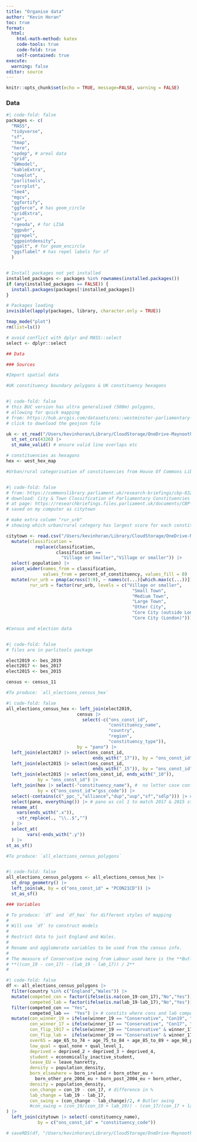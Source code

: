 ```yaml
---
title: "Organise data"
author: "Kevin Horan"
toc: true
format:
  html:
    html-math-method: katex
    code-tools: true
    code-fold: true
    self-contained: true
execute:
  warning: false
editor: source
---
```


```r
knitr::opts_chunk$set(echo = TRUE, message=FALSE, warning = FALSE)
```


### Data

```r
#| code-fold: false
packages <- c(
  "MASS",
  "tidyverse",
  "sf",
  "tmap",
  "here",
  "spdep", # areal data
  "grid",
  "GWmodel",
  "kableExtra",
  "cowplot",
  "parlitools",
  "corrplot",
  "lme4",
  "mgcv",
  "ggfortify",
  "ggforce", # has geom_circle
  "gridExtra",
  "car",
  "rgeoda", # for LISA
  "ggpubr",
  "ggrepel",
  "ggpointdensity",
  "ggalt", # for geom_encircle
  "ggsflabel" # has repel labels for sf
  )


# Install packages not yet installed
installed_packages <- packages %in% rownames(installed.packages())
if (any(installed_packages == FALSE)) {
  install.packages(packages[!installed_packages])
}

# Packages loading
invisible(lapply(packages, library, character.only = TRUE))

tmap_mode("plot")
rm(list=ls())
```

```r

# avoid conflict with dplyr and MASS::select
select <- dplyr::select

```

```r
## Data

### Sources

#Import spatial data

#UK constituency boundary polygons & UK constituency hexagons


#| code-fold: false
# this BUC version has ultra generalised (500m) polygons,
# allowing for quick mapping
# from: https://hub.arcgis.com/datasets/ons::westminster-parliamentary-constituencies-december-2021-uk-buc/explore?location=55.215744%2C-3.315966%2C6.71
# click to download the geojson file

uk <- st_read("/Users/kevinhoran/Library/CloudStorage/OneDrive-MaynoothUniversity/swing_project/data/Westminster_Parliamentary_Constituencies_(December_2021)_UK_BUC.geojson",quiet = TRUE) |> 
  st_set_crs(4326) |> 
  st_make_valid() # ensure valid line overlaps etc

# constituencies as hexagons
hex <- west_hex_map

```

```r
#Urban/rural categorisation of constituencies from House Of Commons Library


#| code-fold: false
# from: https://commonslibrary.parliament.uk/research-briefings/cbp-8322/
# download: City & Town Classification of Parliamentary Constituencies - CSV data
# at page: https://researchbriefings.files.parliament.uk/documents/CBP-8322/pcon-classification-csv.csv
# saved on my computer as citytown

# make extra column "rur_urb"
# showing which urban/rural category has largest score for each constituency

citytown <- read.csv("/Users/kevinhoran/Library/CloudStorage/OneDrive-MaynoothUniversity/swing_project/data/citytown.csv") |>
  mutate(classification = 
           replace(classification, 
                   classification == 
                     "Village or Smaller","Village or smaller")) |>
  select(-population) |>
  pivot_wider(names_from = classification,
              values_from = percent_of_constituency, values_fill = 0) |>
  mutate(rur_urb = pmap(across(3:9), ~ names(c(...)[which.max(c(...))])),
         rur_urb = factor(rur_urb, levels = c("Village or smaller",
                                                "Small Town",
                                                "Medium Town",
                                                "Large Town",
                                                "Other City",
                                                "Core City (outside London)",
                                                "Core City (London)")))
```

```r
#Census and election data


#| code-fold: false
# files are in parlitools package

elect2019 <- bes_2019
elect2017 <- bes_2017
elect2015 <- bes_2015

census <- census_11
```

```r
#To produce: `all_elections_census_hex`

#| code-fold: false
all_elections_census_hex <- left_join(elect2019,
                           census |> 
                             select(-c("ons_const_id", 
                                       "constituency_name", 
                                       "country", 
                                       "region", 
                                       "constituency_type")), 
                           by = "pano") |>
  left_join(elect2017 |> select(ons_const_id, 
                                 ends_with("_17")), by = "ons_const_id") |> 
  left_join(elect2015 |> select(ons_const_id, 
                                 ends_with("_15")), by = "ons_const_id") |> 
  left_join(elect2015 |> select(ons_const_id, ends_with("_10")), 
            by = "ons_const_id") |> 
  left_join(hex |> select(-"constituency_name"), #  no letter case confusion
            by = c("ons_const_id"="gss_code")) |>
  select(-contains(c("_ppc_","alliance","dup","uup","sf","sdlp"))) |> # # NI 
  select(pano, everything()) |> # pano as col 1 to match 2017 & 2015 structures
  rename_at(
    vars(ends_with(".x")),
    ~str_replace(., "\\..$","")
  ) |> 
  select_at(
        vars(-ends_with(".y"))
  ) |> 
st_as_sf()

```

```r
#To produce: `all_elections_census_polygons`


#| code-fold: false
all_elections_census_polygons <- all_elections_census_hex |> 
  st_drop_geometry() |> 
  left_join(uk, by = c("ons_const_id" = "PCON21CD")) |> 
  st_as_sf()

```

```r
### Variables

# To produce: `df` and `df_hex` for different styles of mapping
# 
# Will use `df` to construct models
# 
# Restrict data to just England and Wales.
# 
# Rename and agglomerate variables to be used from the census info.
# 
# The measure of Conservative swing from Labour used here is the **Butler swing**, calculated as\
# **((con_19 - con_17) - (lab_19 - lab_17)) / 2**
# 

#| code-fold: false
df <- all_elections_census_polygons |> 
  filter(country %in% c("England","Wales")) |> 
  mutate(competed_con = factor(ifelse(is.na(con_19-con_17),"No","Yes")),
         competed_lab = factor(ifelse(is.na(lab_19-lab_17),"No","Yes"))) |> 
  filter(competed_con == "Yes",
         competed_lab ==  "Yes") |> # constits where cons and lab competed in 19 and 17
  mutate(con_winner_19 = ifelse(winner_19 == "Conservative", "Con19", "NotCon19"),
         con_winner_17 = ifelse(winner_17 == "Conservative", "Con17", "NotCon17"),
         con_flip_1917 = ifelse(winner_19 == "Conservative" & winner_17 != "Conservative", "ConFlip", "NoConFlip"),
         con_flip_lab =  ifelse(winner_19 == "Conservative" & winner_17 == "Labour", "ConLabFlip", "NoConLabFlip"),
         over65 = age_65_to_74 + age_75_to_84 + age_85_to_89 + age_90_plus,
         low_qual = qual_none + qual_level_1,
         deprived = deprived_2 + deprived_3 + deprived_4,
         student = economically_inactive_student,
         leave_EU = leave_hanretty,
         density = population_density,
         born_elsewhere = born_ireland + born_other_eu + 
           born_other_pre_2004_eu + born_post_2004_eu + born_other,
         density = population_density, 
         con_change = con_19 - con_17, # difference in %
         lab_change = lab_19 - lab_17,
         con_swing = (con_change - lab_change)/2, # Butler swing
         #con_swing = (con_19/(con_19 + lab_19)) - (con_17/(con_17 + lab_17)) # Steed swing
) |> 
  left_join(citytown |> select(-constituency_name), 
            by = c("ons_const_id" = "constituency_code"))

```


```r

# saveRDS(df, "/Users/kevinhoran/Library/CloudStorage/OneDrive-MaynoothUniversity/swing_project/data/df.rds")

```











